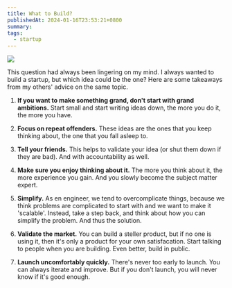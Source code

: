 ```yaml
---
title: What to Build?
publishedAt: 2024-01-16T23:53:21+0800
summary:
tags:
  - startup
---
```


<Image src="/images/cartoon-building.png" />

This question had always been lingering on my mind. I always wanted to build a startup,
but which idea could be the one? Here are some takeaways from my others' advice on
the same topic.

1. **If you want to make something grand, don't start with grand ambitions.** Start small and start writing ideas down, the more you do it, the more you have.

2. **Focus on repeat offenders.** These ideas are the ones that you keep thinking about, the one that you fall asleep to.

3. **Tell your friends.** This helps to validate your idea (or shut them down if they are bad). And with accountability as well.

4. **Make sure you enjoy thinking about it.** The more you think about it, the more experience you gain. And you slowly become the subject matter expert.

5. **Simplify.** As en engineer, we tend to overcomplicate things, because we think problems are complicated to start with and we want to make it 'scalable'. Instead, take a step back, and think about how you can simplify the problem. And thus the solution.

6. **Validate the market.** You can build a steller product, but if no one is using it, then it's only a product for your own satisfacation. Start talking to people when you are building. Even better, build in public.

7. **Launch uncomfortably quickly.** There's never too early to launch. You can always iterate and improve. But if you don't launch, you will never know if it's good enough.
